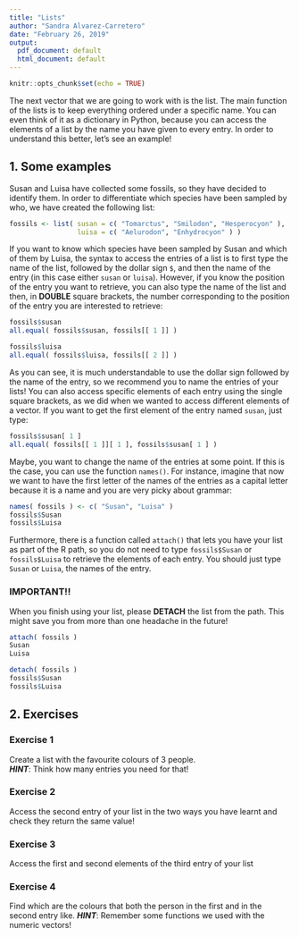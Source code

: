 ```yaml
---
title: "Lists"
author: "Sandra Alvarez-Carretero"
date: "February 26, 2019"
output:
  pdf_document: default
  html_document: default
---
```


```r
knitr::opts_chunk$set(echo = TRUE)
```

The next vector that we are going to work with is the list. The main function of the lists is to keep everything ordered under a specific name. You can even think of it as a dictionary in Python, because you can access the elements of a list by the name you have given to every entry. In order to understand this better, let's see an example!

## 1. Some examples
Susan and Luisa have collected some fossils, so they have decided to identify them. In order to differentiate which species have been sampled by who, we have created the following list:

```r
fossils <- list( susan = c( "Tomarctus", "Smilodon", "Hesperocyon" ),
                 luisa = c( "Aelurodon", "Enhydrocyon" ) )
```

If you want to know which species have been sampled by Susan and which of them by Luisa, the syntax to access the entries of a list is to first type the name of the list, followed by the dollar sign `$`, and then the name of the entry (in this case either `susan` or `luisa`). However, if you know the position of the entry you want to retrieve, you can also type the name of the list and then, in **DOUBLE** square brackets, the number corresponding to the position of the entry you are interested to retrieve:

```r
fossils$susan
all.equal( fossils$susan, fossils[[ 1 ]] )

fossils$luisa
all.equal( fossils$luisa, fossils[[ 2 ]] )

```

As you can see, it is much understandable to use the dollar sign followed by the name of the entry, so we recommend you to name the entries of your lists!
You can also access specific elements of each entry using the single square brackets, as we did when we wanted to access different elements of a vector. If you want to get the first element of the entry named `susan`, just type:

```r
fossils$susan[ 1 ]
all.equal( fossils[[ 1 ]][ 1 ], fossils$susan[ 1 ] )
```

Maybe, you want to change the name of the entries at some point. If this is the case, you can use the function `names()`. For instance, imagine that now we want to have the first letter of the names of the entries as a capital letter because it is a name and you are very picky about grammar:

```r
names( fossils ) <- c( "Susan", "Luisa" )
fossils$Susan
fossils$Luisa 
```

Furthermore, there is a function called `attach()` that lets you have your list as part of the R path, so you do not need to type `fossils$Susan` or `fossils$Luisa` to retrieve the elements of each entry. You should just type `Susan` or `Luisa`, the names of the entry.

### **IMPORTANT!!**
When you finish using your list, please **DETACH** the list from the path. This might save you from more than one headache in the future!

```r
attach( fossils )
Susan
Luisa 

detach( fossils )
fossils$Susan
fossils$Luisa
```

## 2. Exercises

### Exercise 1  
Create a list with the favourite colours of 3 people.  
***HINT***: Think how many entries you need for that!

### Exercise 2  
Access the second entry of your list in the two ways you have learnt and check they return the same value!

### Exercise 3  
Access the first and second elements of the third entry of your list

### Exercise 4  
Find which are the colours that both the person in the first and in the second entry like.
***HINT***: Remember some functions we used with the numeric vectors!


